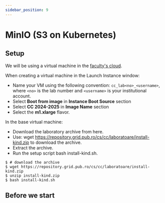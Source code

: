 ```yaml
---
sidebar_position: 9
---
```


# MinIO (S3 on Kubernetes)

## Setup

We will be using a virtual machine in the [faculty's cloud](http://cloud.grid.pub.ro/).

When creating a virtual machine in the Launch Instance window:
  * Name your VM using the following convention: `cc_lab<no>_<username>`,
where `<no>` is the lab number and `<username>` is your institutional account.
  * Select **Boot from image** in **Instance Boot Source** section
  * Select **CC 2024-2025** in **Image Name** section
  * Select the **m1.xlarge** flavor.

In the base virtual machine:

- Download the laboratory archive from here.
- Use: wget https://repository.grid.pub.ro/cs/cc/laboratoare/install-kind.zip to download the archive.
- Extract the archive.
- Run the setup script bash install-kind.sh.

```shell-session
$ # download the archive
$ wget https://repository.grid.pub.ro/cs/cc/laboratoare/install-kind.zip
$ unzip install-kind.zip
$ bash install-kind.sh
```

## Before we start


<Intro/>


<Alternatives/>


<Tools/>


<UsefulScripts/>


<Usage/>

